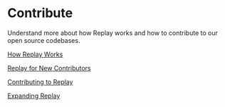# Contribute

Understand more about how Replay works and how to contribute to our open source codebases.

[How Replay Works](https://medium.com/replay-io/how-replay-works-5c9c29580c58)

[Replay for New Contributors](/learn-more/contribute/replay-for-new-contributors)

[Contributing to Replay](/learn-more/contribute/contributing-to-replay)

[Expanding Replay](/learn-more/contribute/expanding-replay)